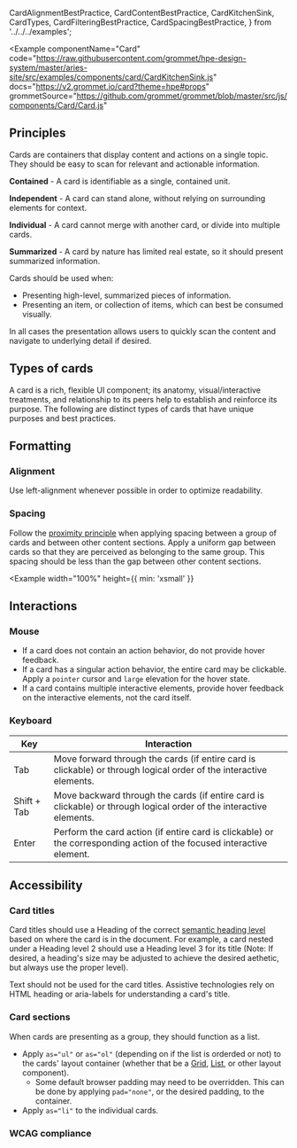   CardAlignmentBestPractice,
  CardContentBestPractice,
  CardKitchenSink,
  CardTypes,
  CardFilteringBestPractice,
  CardSpacingBestPractice,
} from '../../../examples';

<Example
  componentName="Card"
  code="https://raw.githubusercontent.com/grommet/hpe-design-system/master/aries-site/src/examples/components/card/CardKitchenSink.js"
  docs="https://v2.grommet.io/card?theme=hpe#props"
  grommetSource="https://github.com/grommet/grommet/blob/master/src/js/components/Card/Card.js"
>
  <CardKitchenSink />
</Example>

## Principles

Cards are containers that display content and actions on a single topic. They should be easy to scan for relevant and actionable information.

**Contained** - A card is identifiable as a single, contained unit.

**Independent** - A card can stand alone, without relying on surrounding elements for context.

**Individual** - A card cannot merge with another card, or divide into multiple cards.

**Summarized** - A card by nature has limited real estate, so it should present summarized information.

Cards should be used when:

- Presenting high-level, summarized pieces of information.
- Presenting an item, or collection of items, which can best be consumed visually.

In all cases the presentation allows users to quickly scan the content and navigate to underlying detail if desired.

## Types of cards

A card is a rich, flexible UI component; its anatomy, visual/interactive treatments, and relationship to its peers help to establish and reinforce its purpose. The following are distinct types of cards that have unique purposes and best practices.

<CardTypes />

## Formatting

### Alignment

Use left-alignment whenever possible in order to optimize readability.

<BestPracticeGroup>
  <Example
    bestPractice={{
      type: 'do',
      message: 'Left-align text and content.',
    }}
    height={{ min: 'xsmall' }}
  >
    <CardAlignmentBestPractice />
  </Example>
  <Example
    bestPractice={{
      type: 'dont',
      message: `Don't center text and content. This hurts readability.`,
    }}
    width="100%"
    height={{ min: 'xsmall' }}
  >
    <CardAlignmentBestPractice bestPractice={false} />
  </Example>
</BestPracticeGroup>

### Spacing

Follow the [proximity principle](https://www.nngroup.com/articles/gestalt-proximity/) 
when applying spacing between a group of cards and between other content sections. Apply 
a uniform gap between cards so that they are perceived as belonging to the same group. This 
spacing should be less than the gap between other content sections.  

<Example
  width="100%"
  height={{ min: 'xsmall' }}
>
  <CardSpacingBestPractice />
</Example>

## Interactions

### Mouse

- If a card does not contain an action behavior, do not provide hover feedback.
- If a card has a singular action behavior, the entire card may be clickable. 
Apply a `pointer` cursor and `large` elevation for the hover state.
- If a card contains multiple interactive elements, provide hover feedback on the interactive elements, not the card itself.

### Keyboard

| Key         | Interaction                                                                                                           |
| ----------- | --------------------------------------------------------------------------------------------------------------------- |
| Tab         | Move forward through the cards (if entire card is clickable) or through logical order of the interactive elements.    |
| Shift + Tab | Move backward through the cards (if entire card is clickable) or through logical order of the interactive elements.   |
| Enter       | Perform the card action (if entire card is clickable) or the corresponding action of the focused interactive element. |

## Accessibility

### Card titles

Card titles should use a Heading of the correct [semantic heading level](/foundation/typography#semantic-usage-of-heading-levels) 
based on where the card is in the document. For example, a card nested under a 
Heading level 2 should use a Heading level 3 for its title (Note: If desired, 
a heading's size may be adjusted to achieve the desired aethetic, but always use 
the proper level).

Text should not be used for the card titles. Assistive technologies rely on HTML 
heading or aria-labels for understanding a card's title.

### Card sections

When cards are presenting as a group, they should function as a list.

- Apply `as="ul"` or `as="ol"` (depending on if the list is orderded or not) to the cards' layout container (whether that be a [Grid](/components/grid), [List](/templates/lists), or other layout component).
  - Some default browser padding may need to be overridden. This can be done by applying `pad="none"`, or the desired padding, to the container.
- Apply `as="li"` to the individual cards.

### WCAG compliance

<AccessibilitySection title='card' />
